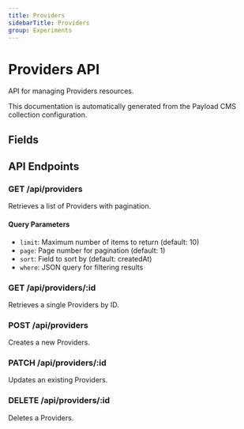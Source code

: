 ```yaml
---
title: Providers
sidebarTitle: Providers
group: Experiments
---
```



# Providers API

API for managing Providers resources.

<Callout type="info">
  This documentation is automatically generated from the Payload CMS collection configuration.
</Callout>


## Fields

<TSDoc code="interface Providers {
  name: string;
  id: string;
  description?: string;
  website?: string;
  logoUrl?: string;
}" />




## API Endpoints

### GET /api/providers
Retrieves a list of Providers with pagination.

#### Query Parameters
- `limit`: Maximum number of items to return (default: 10)
- `page`: Page number for pagination (default: 1)
- `sort`: Field to sort by (default: createdAt)
- `where`: JSON query for filtering results

### GET /api/providers/:id
Retrieves a single Providers by ID.

### POST /api/providers
Creates a new Providers.

### PATCH /api/providers/:id
Updates an existing Providers.

### DELETE /api/providers/:id
Deletes a Providers.

